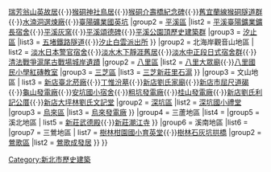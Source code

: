 {{Navbox
| name   = 新北市歷史建築
| title  = 新北市歷史建築
| state  = collapsed
| titlestyle = 
| image  = 
|group1  = 東北角地區
| list1  = {{Navbox subgroup
|group1  = [[瑞芳區]]
|list1   = [[臺陽公司瑞芳辦事處歷史建築群]]{{·}}[[瑞芳瑞三礦業]]{{·}}[[瑞芳翁山英故居]]{{·}}[[猴硐神社鳥居]]{{·}}[[猴硐介壽橋紀念碑]]{{·}}[[舊宜蘭線猴硐隧道群]]{{·}}[[水湳洞選煉廠]]{{·}}[[臺陽礦業國英坑]]
|group2  = [[平溪區]]
|list2   = [[平溪臺陽鑛業鑛長宿舍]]{{·}}[[平溪灰窯]]{{·}}[[平溪頌德碑]]{{·}}[[平溪公園頂歷史建築群]]
|group3  = [[汐止區]]
|list3   = [[五堵鐵路隧道]]{{·}}[[汐止白雲派出所]]
}}
|group2  = 北海岸觀音山地區
| list2  = {{Navbox subgroup
|group1  = [[淡水區]]
|list1   = [[公司田溪程氏古厝]]{{·}}[[淡水日本警官宿舍]]{{·}}[[淡水木下靜涯舊居]]{{·}}[[淡水中正段日式宿舍群]]{{·}}[[清法戰爭滬尾古戰場城岸遺蹟]]
|group2  = [[八里區]]
|list2   = [[八里大眾廟]]{{·}}[[八里國民小學紅磚教室]]
|group3  = [[三芝區]]
|list3   = [[三芝新莊里石滬]]
}}
|group3  = 文山地區
| list3  = {{Navbox subgroup
|group1  = [[新店區]]
|list1   = [[景美人權文化園區|新店二十張景美軍事看守所]]{{·}}[[新店臺北菸廠]]{{·}}[[丁惟汾墓]]{{·}}[[新店劉氏家廟]]{{·}}[[新店市屈尺道碣]]{{·}}[[龜山發電廠]]{{·}}[[安坑國小宿舍]]{{·}}[[小粗坑發電廠|粗坑發電廠]]{{·}}[[桂山發電廠桂山機組|桂山發電廠]]{{·}}[[新店劉氏利記公厝]]{{·}}[[新店大坪林劉氏文記堂]]
|group2  = [[深坑區]]
|list2   = [[深坑國小禮堂]]
|group3  = [[烏來區]]
|list3   = [[烏來發電廠]]
}}
|group4  = 三蘆地區
|list4   = {{Navbox subgroup
|group1  = [[三重區]]
|list1   = [[空軍三重一村]]
|group2  = [[蘆洲區]]
|list2   = [[蘆洲八角樓]]
}}
|group5  = 溪北地區
| list5  = {{Navbox subgroup
|group1  = [[泰山區 (新北市)|泰山區]]
|list1   = [[明志書院]]
|group2  = [[新莊區]]
|list2   = [[衛生福利部樂生療養院|新莊樂生療養院]]{{·}}[[新莊武德殿]]{{·}}[[新莊潮江寺]]
}}
|group6  = 溪南地區
|list6   = {{Navbox subgroup
|group1  = [[板橋區 (新北市)|板橋區]]
|list1   = [[浮洲榮工修配廠房]]
}}
|group7  = 三鶯地區
| list7  = {{Navbox subgroup
|group1  = [[樹林區]]
|list1   = [[樹林聖蹟亭]]{{·}}[[樹林柑園國小育英堂]]{{·}}[[樹林石灰坑拱橋]]
|group2  = [[鶯歌區]]
|list2   = [[鶯歌成發居]]
}}
}}<includeonly>[[Category:新北市歷史建築‎]]</includeonly><noinclude>{{Documentation}}</noinclude>